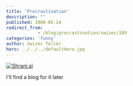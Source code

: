 ```yaml
---
title: 'Procrastination'
description: ""
published: 2008-05-24
redirect_from: 
            - /blog/procrastination/swizec/109
categories: 'funny'
author: Swizec Teller
hero: ../../../defaultHero.jpg
---
```

[![Shrani.si](http://shrani.si/t/17/Ez/1qeJiqk3/handler.jpg)](http://shrani.si/?17/Ez/1qeJiqk3/handler.jpg)

I'll find a blog for it later